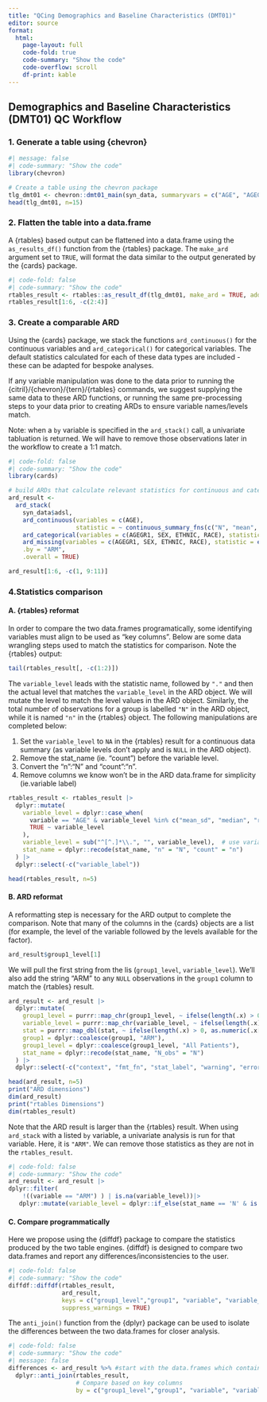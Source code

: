 ```yaml
---
title: "QCing Demographics and Baseline Characteristics (DMT01)"
editor: source
format: 
  html:
    page-layout: full
    code-fold: true
    code-summary: "Show the code"
    code-overflow: scroll 
    df-print: kable
---
```


## Demographics and Baseline Characteristics (DMT01) QC Workflow

### 1. Generate a table using {chevron}

```r
#| message: false
#| code-summary: "Show the code"
library(chevron)

# Create a table using the chevron package 
tlg_dmt01 <- chevron::dmt01_main(syn_data, summaryvars = c("AGE", "AGEGR1", "SEX", "ETHNIC", "RACE"))
head(tlg_dmt01, n=15)
```

### 2. Flatten the table into a data.frame

A {rtables} based output can be flattened into a data.frame using the `as_results_df()` function from the {rtables} package. 
The `make_ard` argument set to `TRUE`, will format the data similar to the output generated by the {cards} package.

```r
#| code-fold: false
#| code-summary: "Show the code"
rtables_result <- rtables::as_result_df(tlg_dmt01, make_ard = TRUE, add_tbl_str_decimals = FALSE)
rtables_result[1:6, -c(2:4)]
```

### 3. Create a comparable ARD

Using the {cards} package, we stack the functions `ard_continuous()` for the continuous variables and `ard_categorical()` for categorical variables. The default statistics calculated for each of these data types are included - these can be adapted for bespoke analyses.

If any variable manipulation was done to the data prior to running the {citril}/{chevron}/{tern}/{rtables} commands, we suggest supplying the same data to these ARD functions, or running the same pre-processing steps to your data prior to creating ARDs to ensure variable names/levels match.

Note: when a `by` variable is specified in the  `ard_stack()` call, a univariate tabluation is returned. We will have to remove those observations later in the workflow to create a 1:1 match. 

```r
#| code-fold: false
#| code-summary: "Show the code"
library(cards)

# build ARDs that calculate relevant statistics for continuous and categorical variables.
ard_result <- 
  ard_stack(
    syn_data$adsl, 
    ard_continuous(variables = c(AGE), 
                   statistic = ~ continuous_summary_fns(c("N", "mean", "sd", "median", "min", "max"))),
    ard_categorical(variables = c(AGEGR1, SEX, ETHNIC, RACE), statistic =everything() ~ c("n", "p")),
    ard_missing(variables = c(AGEGR1, SEX, ETHNIC, RACE), statistic = everything()~ c("N_obs")),
    .by = "ARM",
    .overall = TRUE)

ard_result[1:6, -c(1, 9:11)]
```

### 4.Statistics comparison

#### A. {rtables} reformat
In order to compare the two data.frames programatically, some identifying variables must align to be used as "key columns". Below are some data wrangling steps used to match the statistics for comparison. Note the {rtables} output:

```r
tail(rtables_result[, -c(1:2)])
```

The `variable_level` leads with the statistic name, followed by `"."` and then the actual level that matches the `variable_level` in the ARD object. We will mutate the level to match the level values in the ARD object. Similarly, the total number of observations for a group is labelled `"N"` in the ARD object, while it is named `"n"` in the {rtables} object. The following manipulations are completed below:

1.  Set the `variable_level` to `NA` in the {rtables} result for a continuous data summary (as variable levels don't apply and is `NULL` in the ARD object).
2.  Remove the stat_name (ie. "count") before the variable level.
3.  Convert the "n":"N" and "count":"n".
4.  Remove columns we know won't be in the ARD data.frame for simplicity (ie.variable label)

```r
rtables_result <- rtables_result |>
  dplyr::mutate(
    variable_level = dplyr::case_when(
      variable == "AGE" & variable_level %in% c("mean_sd", "median", "range", "n") ~ NA_character_,
      TRUE ~ variable_level
    ),
    variable_level = sub("^[^.]*\\.", "", variable_level),  # use variable_label
    stat_name = dplyr::recode(stat_name, "n" = "N", "count" = "n")
  ) |>
  dplyr::select(-c("variable_label"))

head(rtables_result, n=5)
```

#### B. ARD reformat
A reformatting step is necessary for the ARD output to complete the comparison. Note that many of the columns in the {cards} objects are a list (for example, the level of the variable followed by the levels available for the factor).

```r
ard_result$group1_level[1]
```

We will pull the first string from the lis (`group1_level`, `variable_level`). We'll also add the string "ARM" to any `NULL` observations in the `group1` column to match the {rtables} result.

```r
ard_result <- ard_result |>
  dplyr::mutate(
    group1_level = purrr::map_chr(group1_level, ~ ifelse(length(.x) > 0, as.character(.x[[1]]), NA_character_)),
    variable_level = purrr::map_chr(variable_level, ~ ifelse(length(.x) > 0, as.character(.x[[1]]), NA_character_)),
    stat = purrr::map_dbl(stat, ~ ifelse(length(.x) > 0, as.numeric(.x[[1]]), NA_character_)),
    group1 = dplyr::coalesce(group1, "ARM"),
    group1_level = dplyr::coalesce(group1_level, "All Patients"),
    stat_name = dplyr::recode(stat_name, "N_obs" = "N")
  ) |>
  dplyr::select(-c("context", "fmt_fn", "stat_label", "warning", "error"))

head(ard_result, n=5)
print("ARD dimensions")
dim(ard_result)
print("rtables Dimensions")
dim(rtables_result)
```

Note that the ARD result is larger than the {rtables} result. 
When using `ard_stack` with a listed `by` variable, a univariate analysis is run for that variable. 
Here, it is `"ARM"`.  We can remove those statistics as they are not in the `rtables_result`.

```r
#| code-fold: false
#| code-summary: "Show the code"
ard_result <- ard_result |>  
dplyr::filter(
    !((variable == "ARM") ) | is.na(variable_level))|>
   dplyr::mutate(variable_level = dplyr::if_else(stat_name == 'N' & is.na(variable_level) & variable != "AGE", 'n', variable_level))
```

#### C. Compare programmatically
Here we propose using the {diffdf} package to compare the statistics produced by the two table engines. {diffdf} is designed to compare two data.frames and report any differences/inconsistencies to the user.

```r
#| code-fold: false
#| code-summary: "Show the code"
diffdf::diffdf(rtables_result, 
               ard_result, 
               keys = c("group1_level","group1", "variable", "variable_level", "stat_name"), 
               suppress_warnings = TRUE)
```

The `anti_join()` function from the {dplyr} package can be used to isolate the differences between the two data.frames for closer analysis.

```r
#| code-fold: false
#| code-summary: "Show the code"
#| message: false
differences <- ard_result %>% #start with the data.frames which contain greater number of rows.
  dplyr::anti_join(rtables_result, 
                   # Compare based on key columns
                   by = c("group1_level","group1", "variable", "variable_level", "stat_name")) 
```
